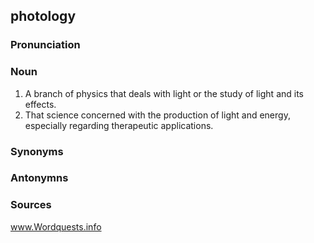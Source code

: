==photology==
===Pronunciation===
===Noun===
# A branch of physics that deals with light or the study of light and its effects. 
# That science concerned with the production of light and energy, especially regarding therapeutic applications.
===Synonyms===
===Antonymns===
===Sources===
[http://www.wordquests.info/cgi/ice2-for.cgi?file=/hsphere/local/home/scribejo/wordquests.info/htm/L-Gk-photo-P-S.htm&HIGHLIGHT=photo www.Wordquests.info]